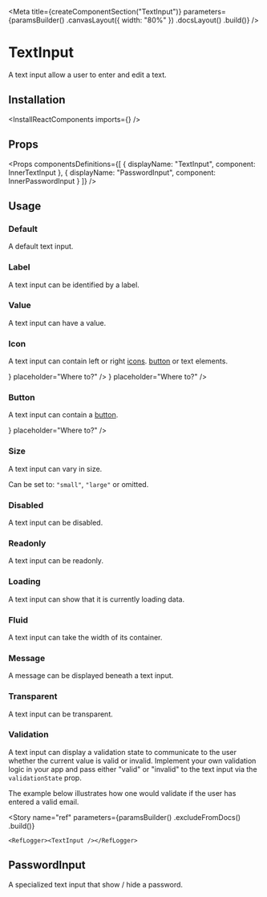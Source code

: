 
<Meta
    title={createComponentSection("TextInput")}
    parameters={paramsBuilder()
        .canvasLayout({ width: "80%" })
        .docsLayout(<ReactComponentsLayout sourcePath="/packages/react-components/src/input/src" />)
        .build()}
/>

# TextInput

A text input allow a user to enter and edit a text.

## Installation

<InstallReactComponents imports={<Imports />} />

## Props

<Props
    componentsDefinitions={[
        { displayName: "TextInput", component: InnerTextInput },
        { displayName: "PasswordInput", component: InnerPasswordInput }
    ]}
/>

## Usage

### Default

A default text input.

<Preview>
    <Story name="default">
        <TextInput placeholder="Where to?" />
    </Story>
</Preview>

### Label

A text input can be identified by a label.

<Preview>
    <Story name="label">
        <Inline>
            <TextInput label="Where to?" />
            <TextInput label="Where to?" required />
        </Inline>
    </Story>
</Preview>

### Value

A text input can have a value.

<Preview>
    <Story name="value">
        <TextInput defaultValue="Deep space" placeholder="Where to?" />
    </Story>
</Preview>

### Icon

A text input can contain left or right [icons](?path=/docs/materials-icons--page). [button](?path=/docs/components-button--default-story) or text elements.

<Preview>
    <Story name="icon">
        <Inline>
            <TextInput iconLeft={<MagnifierIcon />} placeholder="Where to?" />
            <TextInput iconRight={<MagnifierIcon />} placeholder="Where to?" />
        </Inline>
    </Story>
</Preview>

### Button

A text input can contain a [button](?path=/docs/components-button--default-story).

<Preview>
    <Story name="button">
        <Inline>
            <TextInput button={<IconButton><CrossIcon /></IconButton>} placeholder="Where to?" />
        </Inline>
    </Story>
</Preview>

### Size

A text input can vary in size.

Can be set to: `"small"`, `"large"` or omitted.

<Preview>
    <Story name="size">
        <Inline align="end">
            <TextInput size="small" fluid placeholder="Where to?" />
            <TextInput fluid placeholder="Where to?" />
            <TextInput size="large" fluid placeholder="Where to?" />
        </Inline>
    </Story>
</Preview>

### Disabled

A text input can be disabled.

<Preview>
    <Story name="disabled">
        <TextInput disabled placeholder="Where to?" />
    </Story>
</Preview>

### Readonly

A text input can be readonly.

<Preview>
    <Story name="readonly">
        <TextInput readOnly value="Deep space" />
    </Story>
</Preview>

### Loading

A text input can show that it is currently loading data.

<Preview>
    <Story name="loading">
        <TextInput loading />
    </Story>
</Preview>

### Fluid

A text input can take the width of its container.

<Preview>
    <Story name="fluid">
        <TextInput fluid placeholder="Where to?" />
    </Story>
</Preview>

### Message

A message can be displayed beneath a text input.

<Preview>
    <Story name="help">
        <Inline>
            <TextInput help="Your space id is a 9-digit number on the top right corner of your membership card." label="Space ID" placeholder="999-999-999" />
            <TextInput invalidMessage="Invalid space id." validationState="invalid" label="Space ID" placeholder="999-999-999" />
            <TextInput validMessage="Have a safe flight!" validationState="valid" label="Space ID" placeholder="999-999-999" />
        </Inline>
    </Story>
</Preview>

### Transparent

A text input can be transparent.

<Preview>
    <Story name="transparent">
        <TextInput variant="transparent" placeholder="Where to?" />
    </Story>
</Preview>

### Validation

A text input can display a validation state to communicate to the user whether the current value is valid or invalid. Implement your own validation logic in your app and pass either "valid" or "invalid" to the text input via the `validationState` prop.

The example below illustrates how one would validate if the user has entered a valid email.

<FilePreview filePath="/input/stories/EmailValidation">
    <EmailValidation />
</FilePreview>

<Story
    name="ref"
    parameters={paramsBuilder()
        .excludeFromDocs()
        .build()}
>
    <RefLogger><TextInput /></RefLogger>
</Story>

## PasswordInput

A specialized text input that show / hide a password.

<Preview>
    <Story name="password">
        <PasswordInput />
    </Story>
</Preview>
